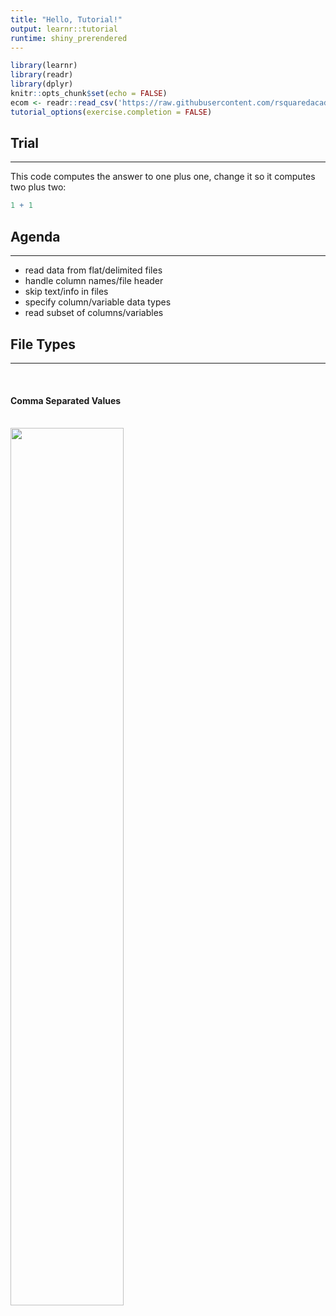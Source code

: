 ```yaml
---
title: "Hello, Tutorial!"
output: learnr::tutorial
runtime: shiny_prerendered
---
```


```r
library(learnr)
library(readr)
library(dplyr)
knitr::opts_chunk$set(echo = FALSE)
ecom <- readr::read_csv('https://raw.githubusercontent.com/rsquaredacademy/datasets/master/web.csv')
tutorial_options(exercise.completion = FALSE)
```

## Trial

<hr>

This code computes the answer to one plus one, change it so it computes two plus two:

```r
1 + 1
```

## Agenda

<hr>

- read data from flat/delimited files
- handle column names/file header
- skip text/info in files
- specify column/variable data types
- read subset of columns/variables

## File Types

<hr>

<br>

#### Comma Separated Values

<br>
![](//srv//shiny-server//test//images//mtcars_comma.png){width=60%}
<br>

